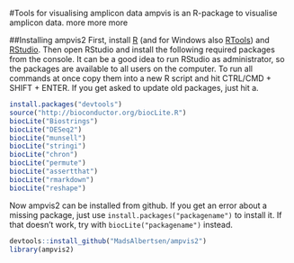 #Tools for visualising amplicon data
ampvis is an R-package to visualise amplicon data. more more more

##Installing ampvis2
First, install [R](https://mirrors.dotsrc.org/cran/) (and for Windows also [RTools](https://mirrors.dotsrc.org/cran/bin/windows/Rtools/)) and [RStudio](https://www.rstudio.com/products/rstudio/download/#download). Then open RStudio and install the following required packages from the console. It can be a good idea to run RStudio as administrator, so the packages are available to all users on the computer. To run all commands at once copy them into a new R script and hit CTRL/CMD + SHIFT + ENTER. If you get asked to update old packages, just hit a.
```r
install.packages("devtools")
source("http://bioconductor.org/biocLite.R")
biocLite("Biostrings")
biocLite("DESeq2")
biocLite("munsell")
biocLite("stringi")
biocLite("chron")
biocLite("permute")
biocLite("assertthat")
biocLite("rmarkdown")
biocLite("reshape")
```

Now ampvis2 can be installed from github. If you get an error about a missing package, just use `install.packages("packagename")` to install it. If that doesn't work, try with `biocLite("packagename")` instead.
```r
devtools::install_github("MadsAlbertsen/ampvis2")
library(ampvis2)
```
